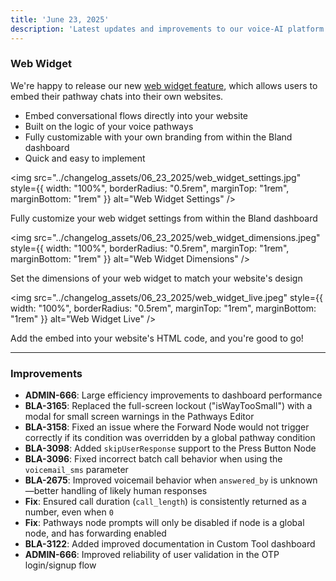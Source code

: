```yaml
---
title: 'June 23, 2025'
description: 'Latest updates and improvements to our voice-AI platform'
---
```


### Web Widget

We're happy to release our new [web widget feature](https://app.bland.ai/dashboard/web-widget), which allows users to embed their pathway chats into their own websites.

- Embed conversational flows directly into your website
- Built on the logic of your voice pathways
- Fully customizable with your own branding from within the Bland dashboard
- Quick and easy to implement

<img 
  src="../changelog_assets/06_23_2025/web_widget_settings.jpg" 
  style={{ width: "100%", borderRadius: "0.5rem", marginTop: "1rem", marginBottom: "1rem" }}
  alt="Web Widget Settings"
/>

Fully customize your web widget settings from within the Bland dashboard

<img 
  src="../changelog_assets/06_23_2025/web_widget_dimensions.jpeg" 
  style={{ width: "100%", borderRadius: "0.5rem", marginTop: "1rem", marginBottom: "1rem" }}
  alt="Web Widget Dimensions"
/>

Set the dimensions of your web widget to match your website's design

<img 
  src="../changelog_assets/06_23_2025/web_widget_live.jpeg" 
  style={{ width: "100%", borderRadius: "0.5rem", marginTop: "1rem", marginBottom: "1rem" }}
  alt="Web Widget Live"
/>

Add the embed into your website's HTML code, and you're good to go!

---

### Improvements

- **ADMIN-666**: Large efficiency improvements to dashboard performance
- **BLA-3165**: Replaced the full-screen lockout ("isWayTooSmall") with a modal for small screen warnings in the Pathways Editor
- **BLA-3158**: Fixed an issue where the Forward Node would not trigger correctly if its condition was overridden by a global pathway condition
- **BLA-3098**: Added `skipUserResponse` support to the Press Button Node
- **BLA-3096**: Fixed incorrect batch call behavior when using the `voicemail_sms` parameter
- **BLA-2675**: Improved voicemail behavior when `answered_by` is unknown—better handling of likely human responses
- **Fix**: Ensured call duration (`call_length`) is consistently returned as a number, even when `0`
- **Fix**: Pathways node prompts will only be disabled if node is a global node, and has forwarding enabled
- **BLA-3122**: Added improved documentation in Custom Tool dashboard
- **ADMIN-666**: Improved reliability of user validation in the OTP login/signup flow
